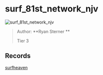 
# surf_81st_network_njv

![surf_81st_network_njv](https://raw.githubusercontent.com/Sayt123/SurfMapPics/Maps-and-bonuses/csgo/surf_81st_network_njv.jpg)

> Author: **Ryan Sterner **
>
> Tier 3

## Records

[surfheaven](https://surfheaven.eu/map/surf_81st_network_njv)
